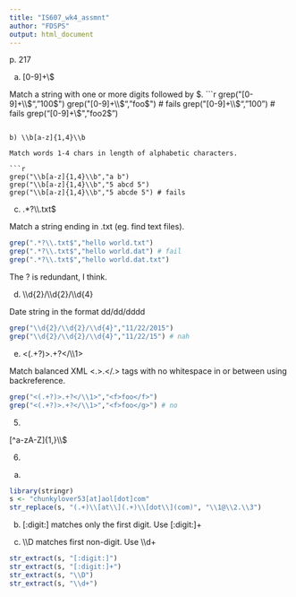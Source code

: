 ```yaml
---
title: "IS607_wk4_assmnt"
author: "FDSPS"
output: html_document
---
```


p. 217

a) [0-9]+\\$

Match a string with one or more digits followed by $.
```r
grep("[0-9]+\\$","100$") 
grep("[0-9]+\\$","foo$") # fails
grep("[0-9]+\\$","100") # fails
grep("[0-9]+\\$","foo2$")
```

b) \\b[a-z]{1,4}\\b

Match words 1-4 chars in length of alphabetic characters.

```r
grep("\\b[a-z]{1,4}\\b","a b")
grep("\\b[a-z]{1,4}\\b","5 abcd 5") 
grep("\\b[a-z]{1,4}\\b","5 abcde 5") # fails
```

c) .*?\\\\.txt$

Match a string ending in .txt (eg. find text files).

```r
grep(".*?\\.txt$","hello world.txt")
grep(".*?\\.txt$","hello world.dat") # fail
grep(".*?\\.txt$","hello world.dat.txt")
```

The ? is redundant, I think.

d) \\\\d{2}/\\\\d{2}/\\\\d{4}

Date string in the format dd/dd/dddd

```r
grep("\\d{2}/\\d{2}/\\d{4}","11/22/2015")
grep("\\d{2}/\\d{2}/\\d{4}","11/22/15") # nah
```


e) <(.+?)>.+?<\/\\\\1>

Match balanced XML <.>.<\/.> tags with no whitespace in or between using backreference.

```r
grep("<(.+?)>.+?</\\1>","<f>foo</f>")
grep("<(.+?)>.+?</\\1>","<f>foo</g>") # no
```

5.

[^a-zA-Z]{1,}\\\\$

6.

a)
```r
library(stringr)
s <- "chunkylover53[at]aol[dot]com"
str_replace(s, "(.+)\\[at\\](.+)\\[dot\\](com)", "\\1@\\2.\\3")
```

b) [:digit:] matches only the first digit. Use [:digit:]+

c) \\\\D matches first non-digit. Use \\\\d+

```r
str_extract(s, "[:digit:]")
str_extract(s, "[:digit:]+")
str_extract(s, "\\D")
str_extract(s, "\\d+")
```
